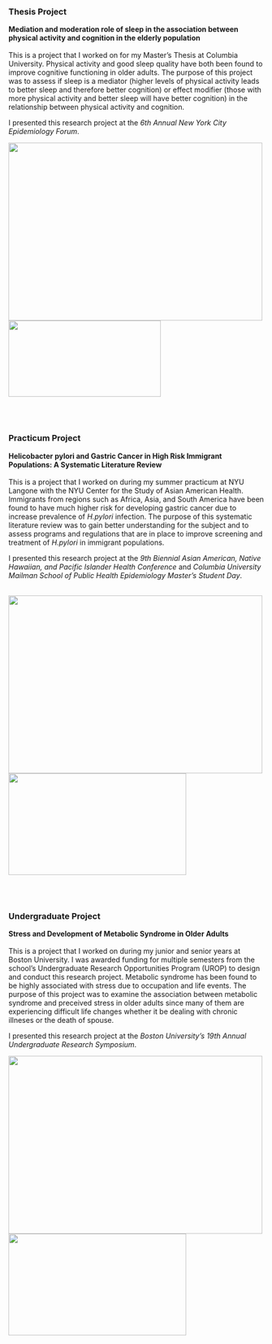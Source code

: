 <br>

### Thesis Project

**Mediation and moderation role of sleep in the association between physical activity and cognition in the elderly population**  
<br>
This is a project that I worked on for my Master's Thesis at Columbia University. Physical activity and good sleep quality have both been found to improve cognitive functioning in older adults. The purpose of this project was to assess if sleep is a mediator (higher levels of physical activity leads to better sleep and therefore better cognition) or effect modifier (those with more physical activity and better sleep will have better cognition) in the relationship between physical activity and cognition.  
  
I presented this research project at the *6th Annual New York City Epidemiology Forum*.  
  
  
<a href ="./photos/thesis_poster.pdf" target="_blank"><img src="./photos/thesis_poster.png" width="500" height="350"></a> <img src="./photos/thesis_me.jpg" width="300" height="150">

<br>
<br>

### Practicum Project  

**Helicobacter pylori and Gastric Cancer in High Risk Immigrant Populations: A Systematic Literature Review**  
<br>
This is a project that I worked on during my summer practicum at NYU Langone with the NYU Center for the Study of Asian American Health. Immigrants from regions such as Africa, Asia, and South America have been found to have much higher risk for developing gastric cancer due to increase prevalence of *H.pylori* infection. The purpose of this systematic literature review was to gain better understanding for the subject and to assess programs and regulations that are in place to improve screening and treatment of *H.pylori* in immigrant populations.  
  
I presented this research project at the *9th Biennial Asian American, Native Hawaiian, and Pacific Islander Health Conference* and *Columbia University Mailman School of Public Health Epidemiology Master’s Student Day*.  
<br>
  
    
<a href ="./photos/hp_poster.pdf" target="_blank"><img src="./photos/hp_poster.png" width="500" height="350"></a> <img src="./photos/hp_me.jpg" width="350" height="200">


<br>
<br>

### Undergraduate Project  
**Stress and Development of Metabolic Syndrome in Older Adults**  
<br>
This is a project that I worked on during my junior and senior years at Boston University. I was awarded funding for multiple semesters from the school's Undergraduate Research Opportunities Program (UROP) to design and conduct this research project. Metabolic syndrome has been found to be highly associated with stress due to occupation and life events. The purpose of this project was to examine the association between metabolic syndrome and preceived stress in older adults since many of them are experiencing difficult life changes whether it be dealing with chronic illneses or the death of spouse.  
  
I presented this research project at the *Boston University’s 19th Annual Undergraduate Research Symposium*. 
<br>
  
    
<a href ="./photos/urop_poster.pdf" target="_blank"><img src="./photos/urop_poster.png" width="500" height="350"></a> <img src="./photos/urop_me.jpg" width="350" height="200">





